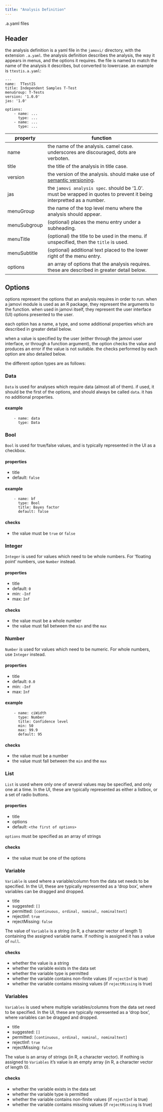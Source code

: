 ```yaml
---
title: "Analysis Definition"
---
```


.a.yaml files

## Header

the analysis definition is a yaml file in the `jamovi/` directory, with the extension `.a.yaml`. the analysis definition describes the analysis, the way it appears in menus, and the options it requires. the file is named to match the name of the analysis it describes, but converted to lowercase. an example is `ttestis.a.yaml`:

```
---
name:  TTestIS
title: Independent Samples T-Test
menuGroup: T-Tests
version: '1.0.0'
jas: '1.0'

options:
    - name: ...
      type: ...
    - name: ...
      type: ...
```

property     | function
-------------|-----------------------------------------
name         | the name of the analysis. camel case. underscores are discouraged, dots are verboten.
title        | the title of the analysis in title case.
version      | the version of the analysis. should make use of [semantic versioning](http://semver.org).
jas          | the `jamovi analysis spec`. should be '1.0'. must be wrapped in quotes to prevent it being interpretted as a number.
menuGroup    | the name of the top level menu where the analysis should appear.
menuSubgroup | (optional) places the menu entry under a subheading.
menuTitle    | (optional) the title to be used in the menu. if unspecified, then the `title` is used.
menuSubtitle | (optional) additional text placed to the lower right of the menu entry.
options      | an array of options that the analysis requires. these are described in greater detail below.

## Options

options represent the options that an analysis requires in order to run. when a jamovi module is used as an R package, they represent the arguments to the function. when used in jamovi itself, they represent the user interface (UI) options presented to the user.

each option has a name, a type, and some additional properties which are described in greater detail below.

when a value is specified by the user (either through the jamovi user interface, or through a function argument), the option checks the value and produces an error if the value is not suitable. the checks performed by each option are also detailed below.

the different option types are as follows:

### Data

`Data` is used for analyses which require data (almost all of them). if used, it should be the first of the options, and should always be called `data`. it has no additional properties.

#### example

```
    - name: data
      type: Data
```

### Bool

`Bool` is used for true/false values, and is typically represented in the UI as a checkbox.

#### properties

 - title
 - default: `false`
 
#### example
```
    - name: bf
      type: Bool
      title: Bayes factor
      default: false
```
#### checks

 - the value must be `true` or `false`

### Integer

`Integer` is used for values which need to be whole numbers. For 'floating point' numbers, use `Number` instead.

#### properties

 - title
 - default: `0`
 - min: `-Inf`
 - max: `Inf`

#### checks

 - the value must be a whole number
 - the value must fall between the `min` and the `max`

### Number

`Number` is used for values which need to be numeric. For whole numbers, use `Integer` instead.

#### properties

 - title
 - default: `0.0`
 - min: `-Inf`
 - max: `Inf`

#### example
```
    - name: ciWidth
      type: Number
      title: Confidence level
      min: 50
      max: 99.9
      default: 95
```
#### checks

 - the value must be a number
 - the value must fall between the `min` and the `max`

### List

`List` is used where only one of several values may be specified, and only one at a time. In the UI, these are typically represented as either a listbox, or a set of radio buttons.

#### properties

 - title
 - options
 - default: `<the first of options>`
 
`options` must be specified as an array of strings

#### checks

 - the value must be one of the options

### Variable

`Variable` is used where a variable/column from the data set needs to be specified. In the UI, these are typically represented as a 'drop box', where variables can be dragged and dropped.

 - title
 - suggested: `[]`
 - permitted: `[continuous, ordinal, nominal, nominaltext]`
 - rejectInf: `true`
 - rejectMissing: `false`

The value of `Variable` is a string (in R, a character vector of length 1) containing the assigned variable name. If nothing is assigned it has a value of `null`.

#### checks

 - whether the value is a string
 - whether the variable exists in the data set
 - whether the variable type is permitted
 - whether the variable contains non-finite values (if `rejectInf` is true)
 - whether the variable contains missing values (if `rejectMissing` is true)

### Variables

`Variables` is used where multiple variables/columns from the data set need to be specified. In the UI, these are typically represented as a 'drop box', where variables can be dragged and dropped.

 - title
 - suggested: `[]`
 - permitted: `[continuous, ordinal, nominal, nominaltext]`
 - rejectInf: `true`
 - rejectMissing: `false`

The value is an array of strings (in R, a character vector). If nothing is assigned to `Variables` it's value is an empty array (in R, a character vector of length 0).

#### checks

 - whether the variable exists in the data set
 - whether the variable type is permitted
 - whether the variable contains non-finite values (if `rejectInf` is true)
 - whether the variable contains missing values (if `rejectMissing` is true)
